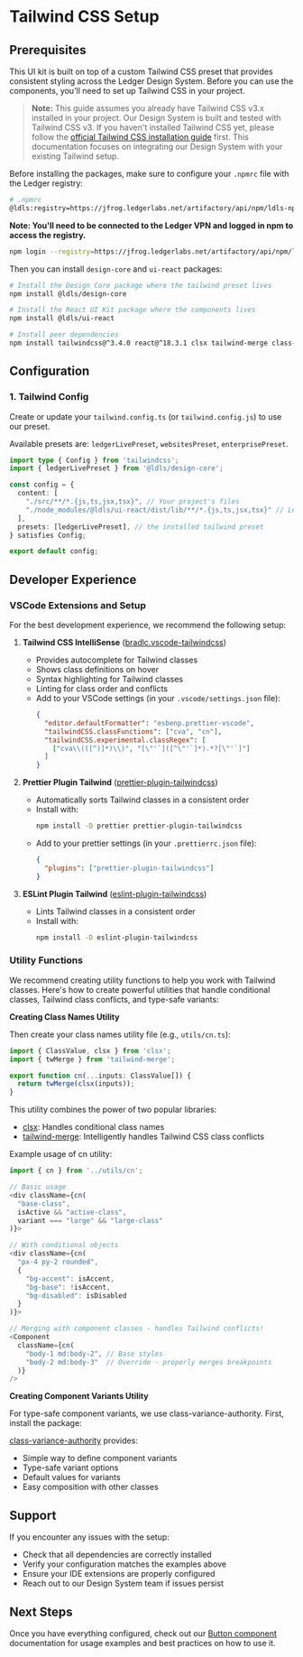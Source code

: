 
<Meta title="Tailwind/Setup guide" />

# Tailwind CSS Setup

## Prerequisites

This UI kit is built on top of a custom Tailwind CSS preset that provides consistent styling across the Ledger Design System. Before you can use the components, you'll need to set up Tailwind CSS in your project.

> **Note:** This guide assumes you already have Tailwind CSS v3.x installed in your project. Our Design System is built and tested with Tailwind CSS v3. If you haven't installed Tailwind CSS yet, please follow the [official Tailwind CSS installation guide](https://v3.tailwindcss.com/docs/installation) first. This documentation focuses on integrating our Design System with your existing Tailwind setup.

Before installing the packages, make sure to configure your `.npmrc` file with the Ledger registry:

```bash
# .npmrc
@ldls:registry=https://jfrog.ledgerlabs.net/artifactory/api/npm/ldls-npm-prod-public/
```

**Note: You'll need to be connected to the Ledger VPN and logged in npm to access the registry.**

```bash
npm login --registry=https://jfrog.ledgerlabs.net/artifactory/api/npm/ldls-npm-prod-public/
```

Then you can install `design-core` and `ui-react` packages:

```bash
# Install the Design Core package where the tailwind preset lives
npm install @ldls/design-core

# Install the React UI Kit package where the components lives
npm install @ldls/ui-react

# Install peer dependencies
npm install tailwindcss@^3.4.0 react@^18.3.1 clsx tailwind-merge class-variance-authority
```

## Configuration

### 1. Tailwind Config

Create or update your `tailwind.config.ts` (or `tailwind.config.js`) to use our preset.

Available presets are: `ledgerLivePreset`, `websitesPreset`, `enterprisePreset`.

```typescript
import type { Config } from 'tailwindcss';
import { ledgerLivePreset } from '@ldls/design-core';

const config = {
  content: [
    "./src/**/*.{js,ts,jsx,tsx}", // Your project's files
    "./node_modules/@ldls/ui-react/dist/lib/**/*.{js,ts,jsx,tsx}" // Ledger UI Kit components
  ],
  presets: [ledgerLivePreset], // the installed tailwind preset
} satisfies Config;

export default config;
```

## Developer Experience

### VSCode Extensions and Setup

For the best development experience, we recommend the following setup:

1. **Tailwind CSS IntelliSense** ([bradlc.vscode-tailwindcss](https://marketplace.visualstudio.com/items?itemName=bradlc.vscode-tailwindcss))
   - Provides autocomplete for Tailwind classes
   - Shows class definitions on hover
   - Syntax highlighting for Tailwind classes
   - Linting for class order and conflicts
   - Add to your VSCode settings (in your `.vscode/settings.json` file):
     ```json
     {
       "editor.defaultFormatter": "esbenp.prettier-vscode",
       "tailwindCSS.classFunctions": ["cva", "cn"],
       "tailwindCSS.experimental.classRegex": [
         ["cva\\(([^)]*)\\)", "[\"'`]([^\"'`]*).*?[\"'`]"]
       ]
     }
     ```

2. **Prettier Plugin Tailwind** ([prettier-plugin-tailwindcss](https://github.com/tailwindlabs/prettier-plugin-tailwindcss))
   - Automatically sorts Tailwind classes in a consistent order
   - Install with:
     ```bash
     npm install -D prettier prettier-plugin-tailwindcss
     ```
   - Add to your prettier settings (in your `.prettierrc.json` file):
     ```json
     {
       "plugins": ["prettier-plugin-tailwindcss"]
     }
     ```

3. **ESLint Plugin Tailwind** ([eslint-plugin-tailwindcss](https://github.com/tailwindlabs/eslint-plugin-tailwindcss))
   - Lints Tailwind classes in a consistent order
   - Install with:
     ```bash
     npm install -D eslint-plugin-tailwindcss
     ```

### Utility Functions

We recommend creating utility functions to help you work with Tailwind classes. Here's how to create powerful utilities that handle conditional classes, Tailwind class conflicts, and type-safe variants:

**Creating Class Names Utility**

Then create your class names utility file (e.g., `utils/cn.ts`):

```typescript
import { ClassValue, clsx } from 'clsx';
import { twMerge } from 'tailwind-merge';

export function cn(...inputs: ClassValue[]) {
  return twMerge(clsx(inputs));
}
```

This utility combines the power of two popular libraries:

- [clsx](https://www.npmjs.com/package/clsx): Handles conditional class names
- [tailwind-merge](https://www.npmjs.com/package/tailwind-merge): Intelligently handles Tailwind CSS class conflicts

Example usage of cn utility:

```typescript
import { cn } from '../utils/cn';

// Basic usage
<div className={cn(
  "base-class",
  isActive && "active-class",
  variant === "large" && "large-class"
)}>

// With conditional objects
<div className={cn(
  "px-4 py-2 rounded",
  {
    "bg-accent": isAccent,
    "bg-base": !isAccent,
    "bg-disabled": isDisabled
  }
)}>

// Merging with component classes - handles Tailwind conflicts!
<Component
  className={cn(
    "body-1 md:body-2", // Base styles
    "body-2 md:body-3"  // Override - properly merges breakpoints
  )}
/>
```

**Creating Component Variants Utility**

For type-safe component variants, we use class-variance-authority. First, install the package:

[class-variance-authority](https://www.npmjs.com/package/class-variance-authority) provides:

- Simple way to define component variants
- Type-safe variant options
- Default values for variants
- Easy composition with other classes

## Support

If you encounter any issues with the setup:

- Check that all dependencies are correctly installed
- Verify your configuration matches the examples above
- Ensure your IDE extensions are properly configured
- Reach out to our Design System team if issues persist

## Next Steps

Once you have everything configured, check out our [Button component](?path=/docs/components-button-implementation--docs) documentation for usage examples and best practices on how to use it.
